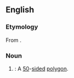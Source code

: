 ==English==

===Etymology===
From {{suffix|en|50|gon}}.

===Noun===
{{en-noun|head=[[50]][[-gon]]}}

# {{lb|en|math}} {{synonym of|en|pentacontagon}}: A [[50]]-[[side]]d [[polygon]].

{{cln|en|terms spelled with 0|terms spelled with 5|numeronyms}}
{{c|en|Fifty|Geometry}}